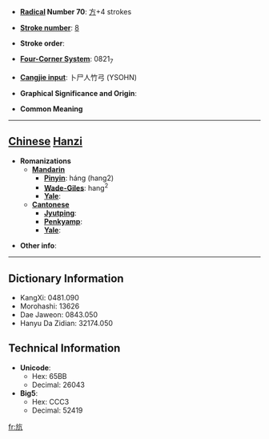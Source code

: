 * '''[[Wiktionary:Chinese radical index| Radical]] Number 70''': [[Wiktionary:Chinese radical index 方|方]]+4 strokes

* '''[[Wiktionary:Chinese total strokes index|Stroke number]]''': [[Wiktionary:Chinese total strokes index 8|8]]

* '''Stroke order''': 

* '''[[Wiktionary:Chinese four corner index|Four-Corner System]]''': 0821<sub>7</sub>

* '''[[Wiktionary:Chinese Cangjie index|Cangjie input]]''': 卜尸人竹弓 (YSOHN)

* '''Graphical Significance and Origin''': 

* '''Common Meaning'''

----

== [[Chinese]] [[Hanzi]] ==

* '''Romanizations'''
** '''[[Mandarin]]'''
*** '''[[Pinyin]]''': háng (hang2)
*** '''[[Wade-Giles]]''': hang<sup>2</sup>
*** '''[[Yale]]''': 
** '''[[Cantonese]]'''
*** '''[[Jyutping]]''':
*** '''[[Penkyamp]]''': 
*** '''[[Yale]]''': 

* '''Other info''': 

----

== Dictionary Information ==

* KangXi: 0481.090
* Morohashi: 13626
* Dae Jaweon: 0843.050
* Hanyu Da Zidian: 32174.050

== Technical Information ==

* '''Unicode''':
** Hex: 65BB
** Decimal: 26043
* '''Big5''':
** Hex: CCC3
** Decimal: 52419

[[fr:斻]]